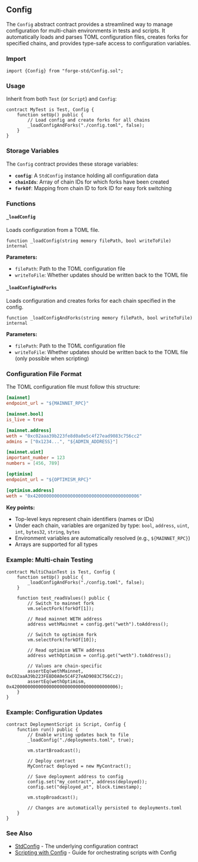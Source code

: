 ## Config

The `Config` abstract contract provides a streamlined way to manage configuration for multi-chain environments in tests and scripts. It automatically loads and parses TOML configuration files, creates forks for specified chains, and provides type-safe access to configuration variables.

### Import

```solidity
import {Config} from "forge-std/Config.sol";
```

### Usage

Inherit from both `Test` (or `Script`) and `Config`:

```solidity
contract MyTest is Test, Config {
    function setUp() public {
        // Load config and create forks for all chains
        _loadConfigAndForks("./config.toml", false);
    }
}
```

### Storage Variables

The `Config` contract provides these storage variables:

- **`config`**: A `StdConfig` instance holding all configuration data
- **`chainIds`**: Array of chain IDs for which forks have been created
- **`forkOf`**: Mapping from chain ID to fork ID for easy fork switching

### Functions

#### `_loadConfig`

Loads configuration from a TOML file.

```solidity
function _loadConfig(string memory filePath, bool writeToFile) internal
```

**Parameters:**
- `filePath`: Path to the TOML configuration file
- `writeToFile`: Whether updates should be written back to the TOML file

#### `_loadConfigAndForks`

Loads configuration and creates forks for each chain specified in the config.

```solidity
function _loadConfigAndForks(string memory filePath, bool writeToFile) internal
```

**Parameters:**
- `filePath`: Path to the TOML configuration file
- `writeToFile`: Whether updates should be written back to the TOML file (only possible when scripting)

### Configuration File Format

The TOML configuration file must follow this structure:

```toml
[mainnet]
endpoint_url = "${MAINNET_RPC}"

[mainnet.bool]
is_live = true

[mainnet.address]
weth = "0xc02aaa39b223fe8d0a0e5c4f27ead9083c756cc2"
admins = ["0x1234...", "${ADMIN_ADDRESS}"]

[mainnet.uint]
important_number = 123
numbers = [456, 789]

[optimism]
endpoint_url = "${OPTIMISM_RPC}"

[optimism.address]
weth = "0x4200000000000000000000000000000000000006"
```

**Key points:**
- Top-level keys represent chain identifiers (names or IDs)
- Under each chain, variables are organized by type: `bool`, `address`, `uint`, `int`, `bytes32`, `string`, `bytes`
- Environment variables are automatically resolved (e.g., `${MAINNET_RPC}`)
- Arrays are supported for all types

### Example: Multi-chain Testing

```solidity
contract MultiChainTest is Test, Config {
    function setUp() public {
        _loadConfigAndForks("./config.toml", false);
    }

    function test_readValues() public {
        // Switch to mainnet fork
        vm.selectFork(forkOf[1]);

        // Read mainnet WETH address
        address wethMainnet = config.get("weth").toAddress();

        // Switch to optimism fork
        vm.selectFork(forkOf[10]);

        // Read optimism WETH address
        address wethOptimism = config.get("weth").toAddress();

        // Values are chain-specific
        assertEq(wethMainnet, 0xC02aaA39b223FE8D0A0e5C4F27eAD9083C756Cc2);
        assertEq(wethOptimism, 0x4200000000000000000000000000000000000006);
    }
}
```

### Example: Configuration Updates

```solidity
contract DeploymentScript is Script, Config {
    function run() public {
        // Enable writing updates back to file
        _loadConfig("./deployments.toml", true);

        vm.startBroadcast();

        // Deploy contract
        MyContract deployed = new MyContract();

        // Save deployment address to config
        config.set("my_contract", address(deployed));
        config.set("deployed_at", block.timestamp);

        vm.stopBroadcast();

        // Changes are automatically persisted to deployments.toml
    }
}
```

### See Also

- [StdConfig](/reference/forge-std/std-config.mdx) - The underlying configuration contract
- [Scripting with Config](/guides/scripting-with-config.md) - Guide for orchestrating scripts with Config

